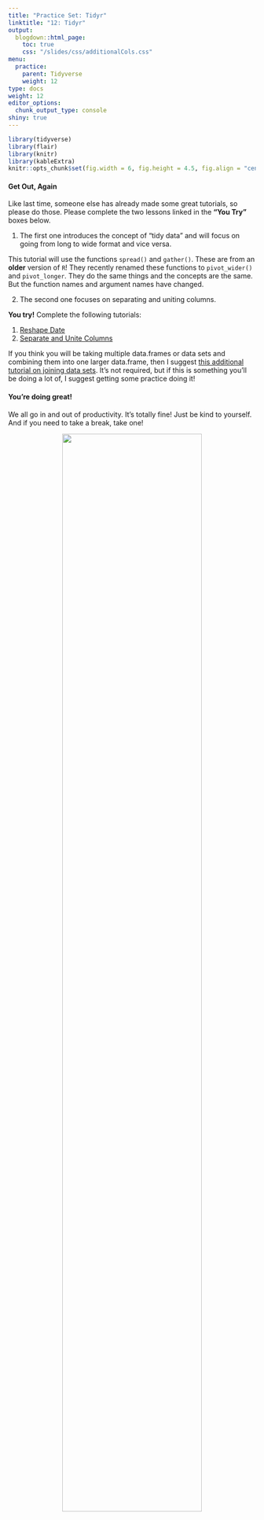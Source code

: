 ```yaml
---
title: "Practice Set: Tidyr"
linktitle: "12: Tidyr"
output:
  blogdown::html_page:
    toc: true
    css: "/slides/css/additionalCols.css"
menu:
  practice:
    parent: Tidyverse
    weight: 12
type: docs
weight: 12
editor_options: 
  chunk_output_type: console
shiny: true
---
```

```r
library(tidyverse)
library(flair)
library(knitr)
library(kableExtra)
knitr::opts_chunk$set(fig.width = 6, fig.height = 4.5, fig.align = "center")
```

#### Get Out, Again

Like last time, someone else has already made some great tutorials, so please do those. Please complete the two lessons linked in the **"You Try"** boxes below.

  1. The first one introduces the concept of "tidy data" and will focus on going from long to wide format and vice versa.
  
:::note
This tutorial will use the functions `spread()` and `gather()`. These are from an **older** version of `R`! They recently renamed these functions to `pivot_wider()` and `pivot_longer`. They do the same things and the concepts are the same. But the function names and argument names have changed.
:::
  
  2. The second one focuses on separating and uniting columns.
  
:::puzzle
**You try!** Complete the following tutorials:

  1. [Reshape Date](https://rstudio.cloud/learn/primers/4.1)
  2. [Separate and Unite Columns](https://rstudio.cloud/learn/primers/4.2)
:::

:::fyi
If you think you will be taking multiple data.frames or data sets and combining them into one larger data.frame, then I suggest [this additional tutorial on joining data sets](https://rstudio.cloud/learn/primers/4.3). It's not required, but if this is something you'll be doing a lot of, I suggest getting some practice doing it!
:::

#### You're doing great!
We all go in and out of productivity. It's totally fine! Just be kind to yourself. And if you need to take a break, take one!

<center>

<img src="../encouragementFigs/figure-html/kermit.jpg" width = "75%">

</center>